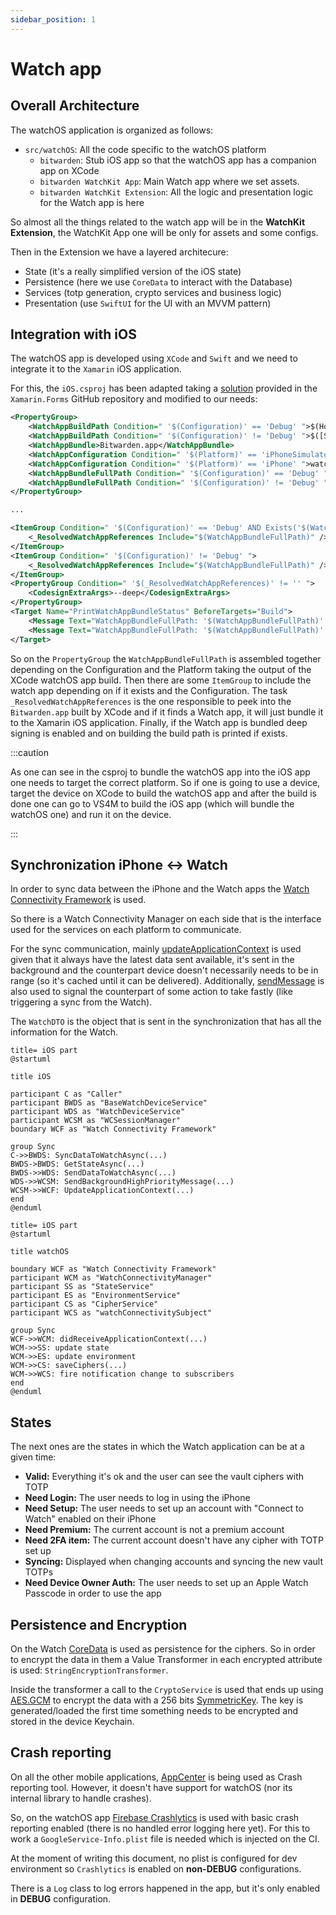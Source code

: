 ```yaml
---
sidebar_position: 1
---
```


# Watch app

## Overall Architecture

The watchOS application is organized as follows:

- `src/watchOS`: All the code specific to the watchOS platform
  - `bitwarden`: Stub iOS app so that the watchOS app has a companion app on XCode
  - `bitwarden WatchKit App`: Main Watch app where we set assets.
  - `bitwarden WatchKit Extension`: All the logic and presentation logic for the Watch app is here

So almost all the things related to the watch app will be in the **WatchKit Extension**, the
WatchKit App one will be only for assets and some configs.

Then in the Extension we have a layered architecure:

- State (it's a really simplified version of the iOS state)
- Persistence (here we use `CoreData` to interact with the Database)
- Services (totp generation, crypto services and business logic)
- Presentation (use `SwiftUI` for the UI with an MVVM pattern)

## Integration with iOS

The watchOS app is developed using `XCode` and `Swift` and we need to integrate it to the `Xamarin`
iOS application.

For this, the `iOS.csproj` has been adapted taking a
[solution](https://github.com/xamarin/xamarin-macios/issues/10070#issuecomment-1033428823) provided
in the `Xamarin.Forms` GitHub repository and modified to our needs:

```xml
<PropertyGroup>
    <WatchAppBuildPath Condition=" '$(Configuration)' == 'Debug' ">$(Home)/Library/Developer/Xcode/DerivedData/bitwarden-cbtqsueryycvflfzbsoteofskiyr/Build/Products</WatchAppBuildPath>
    <WatchAppBuildPath Condition=" '$(Configuration)' != 'Debug' ">$([System.IO.Path]::GetFullPath('$(MSBuildProjectDirectory)\..'))/watchOS/bitwarden.xcarchive/Products/Applications/bitwarden.app/Watch</WatchAppBuildPath>
    <WatchAppBundle>Bitwarden.app</WatchAppBundle>
    <WatchAppConfiguration Condition=" '$(Platform)' == 'iPhoneSimulator' ">watchsimulator</WatchAppConfiguration>
    <WatchAppConfiguration Condition=" '$(Platform)' == 'iPhone' ">watchos</WatchAppConfiguration>
    <WatchAppBundleFullPath Condition=" '$(Configuration)' == 'Debug' ">$(WatchAppBuildPath)/$(Configuration)-$(WatchAppConfiguration)/$(WatchAppBundle)</WatchAppBundleFullPath>
    <WatchAppBundleFullPath Condition=" '$(Configuration)' != 'Debug' ">$(WatchAppBuildPath)/$(WatchAppBundle)</WatchAppBundleFullPath>
</PropertyGroup>

...

<ItemGroup Condition=" '$(Configuration)' == 'Debug' AND Exists('$(WatchAppBundleFullPath)') ">
    <_ResolvedWatchAppReferences Include="$(WatchAppBundleFullPath)" />
</ItemGroup>
<ItemGroup Condition=" '$(Configuration)' != 'Debug' ">
    <_ResolvedWatchAppReferences Include="$(WatchAppBundleFullPath)" />
</ItemGroup>
<PropertyGroup Condition=" '$(_ResolvedWatchAppReferences)' != '' ">
    <CodesignExtraArgs>--deep</CodesignExtraArgs>
</PropertyGroup>
<Target Name="PrintWatchAppBundleStatus" BeforeTargets="Build">
    <Message Text="WatchAppBundleFullPath: '$(WatchAppBundleFullPath)' exists" Condition=" Exists('$(WatchAppBundleFullPath)') " />
    <Message Text="WatchAppBundleFullPath: '$(WatchAppBundleFullPath)' does NOT exist" Condition=" !Exists('$(WatchAppBundleFullPath)') " />
</Target>
```

So on the `PropertyGroup` the `WatchAppBundleFullPath` is assembled together depending on the
Configuration and the Platform taking the output of the XCode watchOS app build. Then there are some
`ItemGroup` to include the watch app depending on if it exists and the Configuration. The task
`_ResolvedWatchAppReferences` is the one responsible to peek into the `Bitwarden.app` built by XCode
and if it finds a Watch app, it will just bundle it to the Xamarin iOS application. Finally, if the
Watch app is bundled deep signing is enabled and on building the build path is printed if exists.

:::caution

As one can see in the csproj to bundle the watchOS app into the iOS app one needs to target the
correct platform. So if one is going to use a device, target the device on XCode to build the
watchOS app and after the build is done one can go to VS4M to build the iOS app (which will bundle
the watchOS one) and run it on the device.

:::

## Synchronization iPhone <-> Watch

In order to sync data between the iPhone and the Watch apps the
[Watch Connectivity Framework](https://developer.apple.com/documentation/watchconnectivity) is used.

So there is a Watch Connectivity Manager on each side that is the interface used for the services on
each platform to communicate.

For the sync communication, mainly
[updateApplicationContext](https://developer.apple.com/documentation/watchconnectivity/wcsession/1615621-updateapplicationcontext)
is used given that it always have the latest data sent available, it's sent in the background and
the counterpart device doesn't necessarily needs to be in range (so it's cached until it can be
delivered). Additionally,
[sendMessage](https://developer.apple.com/documentation/watchconnectivity/wcsession/1615687-sendmessage)
is also used to signal the counterpart of some action to take fastly (like triggering a sync from
the Watch).

The `WatchDTO` is the object that is sent in the synchronization that has all the information for
the Watch.

```kroki type=plantuml
title= iOS part
@startuml

title iOS

participant C as "Caller"
participant BWDS as "BaseWatchDeviceService"
participant WDS as "WatchDeviceService"
participant WCSM as "WCSessionManager"
boundary WCF as "Watch Connectivity Framework"

group Sync
C->>BWDS: SyncDataToWatchAsync(...)
BWDS->BWDS: GetStateAsync(...)
BWDS->>WDS: SendDataToWatchAsync(...)
WDS->>WCSM: SendBackgroundHighPriorityMessage(...)
WCSM->>WCF: UpdateApplicationContext(...)
end
@enduml
```

```kroki type=plantuml
title= iOS part
@startuml

title watchOS

boundary WCF as "Watch Connectivity Framework"
participant WCM as "WatchConnectivityManager"
participant SS as "StateService"
participant ES as "EnvironmentService"
participant CS as "CipherService"
participant WCS as "watchConnectivitySubject"

group Sync
WCF->>WCM: didReceiveApplicationContext(...)
WCM->>SS: update state
WCM->>ES: update environment
WCM->>CS: saveCiphers(...)
WCM->>WCS: fire notification change to subscribers
end
@enduml
```

## States

The next ones are the states in which the Watch application can be at a given time:

- **Valid:** Everything it's ok and the user can see the vault ciphers with TOTP
- **Need Login:** The user needs to log in using the iPhone
- **Need Setup:** The user needs to set up an account with "Connect to Watch" enabled on their
  iPhone
- **Need Premium:** The current account is not a premium account
- **Need 2FA item:** The current account doesn't have any cipher with TOTP set up
- **Syncing:** Displayed when changing accounts and syncing the new vault TOTPs
- **Need Device Owner Auth:** The user needs to set up an Apple Watch Passcode in order to use the
  app

## Persistence and Encryption

On the Watch [CoreData](https://developer.apple.com/documentation/coredata) is used as persistence
for the ciphers. So in order to encrypt the data in them a Value Transformer in each encrypted
attribute is used: `StringEncryptionTransformer`.

Inside the transformer a call to the `CryptoService` is used that ends up using
[AES.GCM](https://developer.apple.com/documentation/cryptokit/aes/gcm) to encrypt the data with a
256 bits [SymmetricKey](https://developer.apple.com/documentation/cryptokit/symmetrickey). The key
is generated/loaded the first time something needs to be encrypted and stored in the device
Keychain.

## Crash reporting

On all the other mobile applications, [AppCenter](https://appcenter.ms/) is being used as Crash
reporting tool. However, it doesn't have support for watchOS (nor its internal library to handle
crashes).

So, on the watchOS app [Firebase Crashlytics](https://firebase.google.com/docs/crashlytics) is used
with basic crash reporting enabled (there is no handled error logging here yet). For this to work a
`GoogleService-Info.plist` file is needed which is injected on the CI.

At the moment of writing this document, no plist is configured for dev environment so `Crashlytics`
is enabled on **non-DEBUG** configurations.

There is a `Log` class to log errors happened in the app, but it's only enabled in **DEBUG**
configuration.
